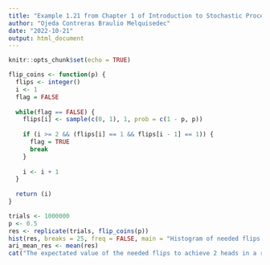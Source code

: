 ```yaml
---
title: "Example 1.21 from Chapter 1 of Introduction to Stochastic Processes with R by Robert P. Dobrow"
author: "Ojeda Contreras Braulio Melquisedec"
date: "2022-10-21"
output: html_document
---
```


```r
knitr::opts_chunk$set(echo = TRUE)
```

```r
flip_coins <- function(p) {
  flips <- integer()
  i <- 1
  flag = FALSE
  
  while(flag == FALSE) {
    flips[i] <- sample(c(0, 1), 1, prob = c(1 - p, p))
    
    if (i >= 2 && (flips[i] == 1 && flips[i - 1] == 1)) {
      flag = TRUE
      break
    }
    
    i <- i + 1
  }
	
  return (i)
} 

trials <- 1000000
p <- 0.5
res <- replicate(trials, flip_coins(p))
hist(res, breaks = 25, freq = FALSE, main = "Histogram of needed flips to achieve 2 heads in a row")
ari_mean_res <- mean(res)
cat("The expectated value of the needed flips to achieve 2 heads in a row is", ari_mean_res)

```


